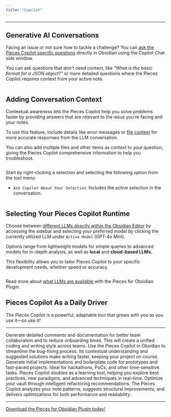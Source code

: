```yaml
---
title: "Copilot"
---
```


***

## Generative AI Conversations

Facing an issue or not sure how to tackle a challenge? You can [ask the Pieces Copilot specific questions](https://docs.pieces.app/products/obsidian/copilot/chat) directly in Obsidian using the Copilot Chat side window.

You can ask questions that don't need context, like *“What is the basic format for a JSON object?”* or more detailed questions where the Pieces Copilot requires context from your active note.

<Image src="https://storage.googleapis.com/hashnode_product_documentation_assets/obsidian_plugin_assets/pieces_copilot/MAIN_pieces_copilot/chat_example_question_OBS.png" alt="" align="center" fullwidth="true" />

## Adding Conversation Context

Contextual awareness lets the Pieces Copilot help you solve problems faster by providing answers that are relevant to the issue you're facing and your notes.

To use this feature, include details like error messages or [file context](https://docs.pieces.app/products/obsidian/copilot#adding-conversation-context) for more accurate responses from the LLM conversation.

You can also add multiple files and other items as context to your question, giving the Pieces Copilot comprehensive information to help you troubleshoot.

<Image src="https://storage.googleapis.com/hashnode_product_documentation_assets/obsidian_plugin_assets/pieces_copilot/MAIN_pieces_copilot/add_context_menu_open_OBS.png" alt="" align="center" fullwidth="true" />

Start by right-clicking a selection and selecting the following option from the tool menu:

* `Ask Copilot About Your Selection`: Includes the active selection in the conversation.

<Image src="https://storage.googleapis.com/hashnode_product_documentation_assets/obsidian_plugin_assets/pieces_copilot/MAIN_pieces_copilot/right_context_ask_copilot_OBS.png" alt="" align="center" fullwidth="true" />

## Selecting Your Pieces Copilot Runtime

Choose between [different LLMs directly within the Obsidian Editor](https://docs.pieces.app/products/obsidian/copilot/llm-settings) by accessing the sidebar and selecting your preferred model by clicking the currently utilized LLM under `Active Model` (GPT-4o Mini).

Options range from lightweight models for simple queries to advanced models for in-depth analysis, as well as **local** and **cloud-based LLMs.**

This flexibility allows you to tailor Pieces Copilot to your specific development needs, whether speed or accuracy.

<Image src="https://storage.googleapis.com/hashnode_product_documentation_assets/obsidian_plugin_assets/pieces_copilot/MAIN_pieces_copilot/change_llm_option_OBS.png" alt="" align="center" fullwidth="true" />

Read more about [what LLMs are available ](https://docs.pieces.app/products/obsidian/configuration#supported-llms)with the Pieces for Obsidian Plugin.

## Pieces Copilot As a Daily Driver

The Pieces Copilot is a powerful, adaptable tool that grows with you as you use it—*so use it!*

***

<AccordionGroup>
  <Accordion title="Collaborative Coding Made Easy">
    Generate detailed comments and documentation for better team collaboration and to reduce onboarding times. This will create a unified coding and writing style across teams.
  </Accordion>

  <Accordion title="Troubleshoot and Resolve Bugs Swiftly">
    Use the Pieces Copilot in Obsidian to streamline the bug-fixing process. Its contextual understanding and suggested solutions make writing faster, keeping your project on course.
  </Accordion>

  <Accordion title="Quick Prototyping">
    Generate initial implementations and boilerplate code for prototypes and fast-paced projects. Ideal for hackathons, PoCs, and other time-sensitive tasks.
  </Accordion>

  <Accordion title="Skill Enhancement">
    Pieces Copilot doubles as a learning tool, helping you explore best practices, new paradigms, and advanced techniques in real-time.
  </Accordion>

  <Accordion title="Efficient Code Refactoring">
    Optimize your vault through intelligent refactoring recommendations. The Pieces Copilot analyzes your note patterns, suggests structural improvements, and delivers optimizations for both performance and readability.
  </Accordion>
</AccordionGroup>

***

<a target="_blank" href="https://obsidian.md/plugins?search=pieces-for-developers">Download the Pieces for Obsidian Plugin today!</a>

